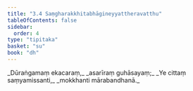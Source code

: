 ```yaml
---
title: "3.4 Saṃgharakkhitabhāgineyyattheravatthu"
tableOfContents: false
sidebar:
  order: 4
type: "tipitaka"
basket: "su"
book: "dh"
---
```



<DynamicBreadcrumb />

<Division number="37" book="dh">

<Paragraph number="40" type="verses" book="dh">
_Dūraṅgamaṃ ekacaraṃ,_  
_asarīraṃ guhāsayaṃ;_  
_Ye cittaṃ saṃyamissanti,_  
_mokkhanti mārabandhanā._
</Paragraph>
</Division>